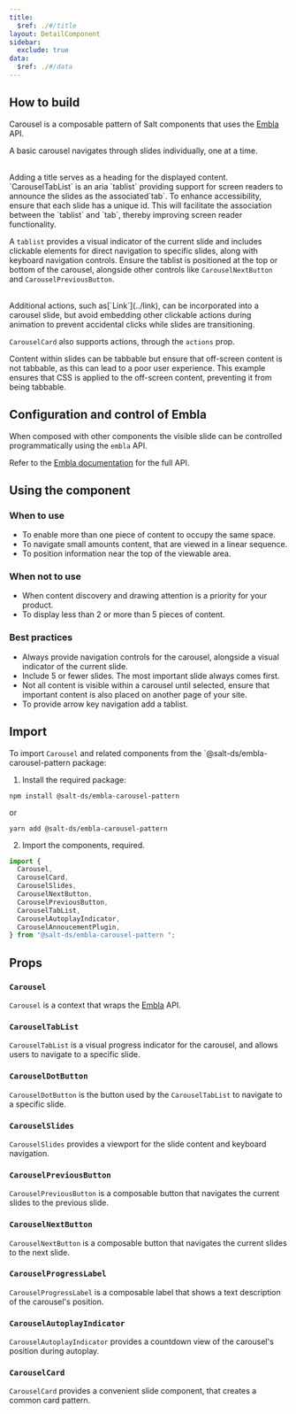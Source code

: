```yaml
---
title:
  $ref: ./#/title
layout: DetailComponent
sidebar:
  exclude: true
data:
  $ref: ./#/data
---
```


## How to build

Carousel is a composable pattern of Salt components that uses the [Embla](https://www.embla-carousel.com/) API.

A basic carousel navigates through slides individually, one at a time.

<LivePreview componentName="carousel" exampleName="Basic" />

<br />
Adding a title serves as a heading for the displayed content.

<LivePreview componentName="carousel" exampleName="Title" />
<br />
`CarouselTabList` is an aria `tablist` providing support for screen readers to
announce the slides as the associated`tab`. To enhance accessibility, ensure
that each slide has a unique id. This will facilitate the association between
the `tablist` and `tab`, thereby improving screen reader functionality.

A `tablist` provides a visual indicator of the current slide and includes clickable elements for direct navigation to specific slides, along with keyboard navigation controls. Ensure the tablist is positioned at the top or bottom of the carousel, alongside other controls like `CarouselNextButton` and `CarouselPreviousButton`.

<LivePreview componentName="carousel" exampleName="TabList" />

<br />
Additional actions, such as[`Link`](../link), can be incorporated into a
carousel slide, but avoid embedding other clickable actions during animation to
prevent accidental clicks while slides are transitioning.

`CarouselCard` also supports actions, through the `actions` prop.

Content within slides can be tabbable but ensure that off-screen content is not tabbable, as this can lead to a poor user experience.
This example ensures that CSS is applied to the off-screen content, preventing it from being tabbable.

<LivePreview componentName="carousel" exampleName="CardActions" />

## Configuration and control of Embla

When composed with other components the visible slide can be controlled programmatically using the `embla` API.

Refer to the [Embla documentation](https://www.embla-carousel.com/) for the full API.

<LivePreview componentName="carousel" exampleName="ControlledCarousel" />

## Using the component

### When to use

- To enable more than one piece of content to occupy the same space.
- To navigate small amounts content, that are viewed in a linear sequence.
- To position information near the top of the viewable area.

### When not to use

- When content discovery and drawing attention is a priority for your product.
- To display less than 2 or more than 5 pieces of content.

### Best practices

- Always provide navigation controls for the carousel, alongside a visual indicator of the current slide.
- Include 5 or fewer slides. The most important slide always comes first.
- Not all content is visible within a carousel until selected, ensure that important content is also placed on another page of your site.
- To provide arrow key navigation add a tablist.

## Import

To import `Carousel` and related components from the `@salt-ds/embla-carousel-pattern package:

1. Install the required package:

```
npm install @salt-ds/embla-carousel-pattern
```

or

```
yarn add @salt-ds/embla-carousel-pattern
```

2. Import the components, required.

```js
import {
  Carousel,
  CarouselCard,
  CarouselSlides,
  CarouselNextButton,
  CarouselPreviousButton,
  CarouselTabList,
  CarouselAutoplayIndicator,
  CarouselAnnoucementPlugin,
} from "@salt-ds/embla-carousel-pattern ";
```

## Props

### `Carousel`

`Carousel` is a context that wraps the [Embla](https://www.embla-carousel.com/) API.

<PropsTable packageName="embla-carousel-pattern" componentName="Carousel" />

### `CarouselTabList`

`CarouselTabList` is a visual progress indicator for the carousel, and allows users to navigate to a specific slide.

<PropsTable
  packageName="embla-carousel-pattern"
  componentName="CarouselTabList"
/>

### `CarouselDotButton`

`CarouselDotButton` is the button used by the `CarouselTabList` to navigate to a specific slide.

<PropsTable
  packageName="embla-carousel-pattern"
  componentName="CarouselDotButton"
/>

### `CarouselSlides`

`CarouselSlides` provides a viewport for the slide content and keyboard navigation.

<PropsTable
  packageName="embla-carousel-pattern"
  componentName="CarouselSlides"
/>

### `CarouselPreviousButton`

`CarouselPreviousButton` is a composable button that navigates the current slides to the previous slide.

<PropsTable
  packageName="embla-carousel-pattern"
  componentName="CarouselPreviousButton"
/>

### `CarouselNextButton`

`CarouselNextButton` is a composable button that navigates the current slides to the next slide.

<PropsTable
  packageName="embla-carousel-pattern"
  componentName="CarouselNextButton"
/>

### `CarouselProgressLabel`

`CarouselProgressLabel` is a composable label that shows a text description of the carousel's position.

<PropsTable
  packageName="embla-carousel-pattern"
  componentName="CarouselProgressLabel"
/>

### `CarouselAutoplayIndicator`

`CarouselAutoplayIndicator` provides a countdown view of the carousel's position during autoplay.

<PropsTable
  packageName="embla-carousel-pattern"
  componentName="CarouselAutoplayIndicator"
/>

### `CarouselCard`

`CarouselCard` provides a convenient slide component, that creates a common card pattern.

<PropsTable packageName="embla-carousel-pattern" componentName="CarouselCard" />
